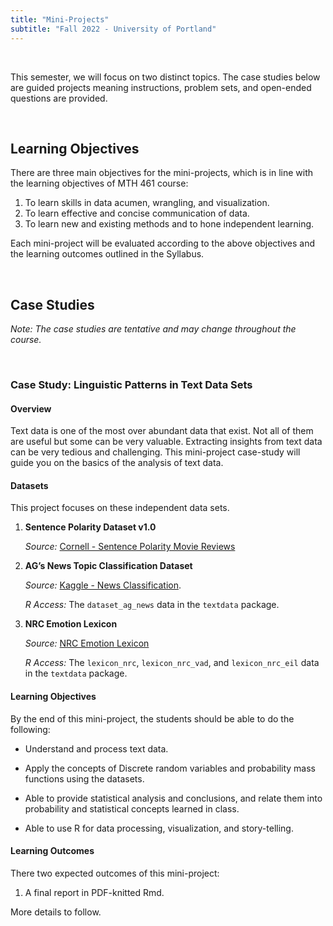 ```yaml
---
title: "Mini-Projects"
subtitle: "Fall 2022 - University of Portland"
---
```


<br>

This semester, we will focus on two distinct topics. The case studies below are guided projects meaning instructions, problem sets, and open-ended questions are provided.

<br>

## **Learning Objectives**

There are three main objectives for the mini-projects, which is in line with the learning objectives of MTH 461 course:

1. To learn skills in data acumen, wrangling, and visualization.
2. To learn effective and concise communication of data.
3. To learn new and existing methods and to hone independent learning.

Each mini-project will be evaluated according to the above objectives and the learning outcomes outlined in the Syllabus.

<br>

## **Case Studies**

*Note: The case studies are tentative and may change throughout the course.*

<br>

### Case Study: Linguistic Patterns in Text Data Sets

#### Overview

Text data is one of the most over abundant data that exist. Not all of them are useful but some can be very valuable. Extracting insights from text data can be very tedious and challenging. This mini-project case-study will guide you on the basics of the analysis of text data.

#### Datasets

This project focuses on these independent data sets.

1. **Sentence Polarity Dataset v1.0**

    *Source:* [Cornell - Sentence Polarity Movie Reviews](https://www.cs.cornell.edu/people/pabo/movie-review-data/){target="_blank"}

2. **AG's News Topic Classification Dataset**

    *Source:* [Kaggle - News Classification](https://www.kaggle.com/datasets/amananandrai/ag-news-classification-dataset){target="_blank"}.
    
    *R Access:* The `dataset_ag_news` data in the `textdata` package.

3. **NRC Emotion Lexicon**

    *Source:* [NRC Emotion Lexicon](https://saifmohammad.com/WebPages/NRC-Emotion-Lexicon.htm){target="_blank"}

    *R Access:* The `lexicon_nrc`, `lexicon_nrc_vad`, and `lexicon_nrc_eil` data in the `textdata` package.

#### Learning Objectives

By the end of this mini-project, the students should be able to do the following:

* Understand and process text data.

* Apply the concepts of Discrete random variables and probability mass functions using the datasets.

* Able to provide statistical analysis and conclusions, and relate them into probability and statistical concepts learned in class.

* Able to use R for data processing, visualization, and story-telling.

#### Learning Outcomes

There two expected outcomes of this mini-project:

1. A final report in PDF-knitted Rmd.

More details to follow.

<br>

